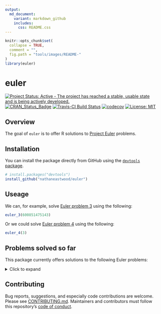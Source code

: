 ```yaml
---
output:
  md_document:
    variant: markdown_github
    includes:
      css: README.css
---
```


<!-- README.md is generated from README.Rmd. Please edit that file -->

```r
knitr::opts_chunk$set(
  collapse = TRUE,
  comment = "",
  fig.path = "tools/images/README-"
)
library(euler)
```

# euler

[![Project Status: Active - The project has reached a stable, usable state and is being actively developed.](http://www.repostatus.org/badges/latest/active.svg)](http://www.repostatus.org/#active)
[![CRAN_Status_Badge](http://www.r-pkg.org/badges/version/euler)](http://cran.r-project.org/package=euler)
[![Travis-CI Build Status](https://travis-ci.org/nathaneastwood/euler.svg?branch=master)](https://travis-ci.org/nathaneastwood/euler)
[![codecov](https://codecov.io/gh/nathaneastwood/euler/branch/master/graph/badge.svg)](https://codecov.io/gh/nathaneastwood/euler)
[![License: MIT](https://img.shields.io/badge/License-MIT-yellow.svg)](https://opensource.org/licenses/MIT)

## Overview

The goal of `euler` is to offer R solutions to [Project Euler](https://projecteuler.net) problems.

## Installation

You can install the package directly from GitHub using the [`devtools` package](https://github.com/r-lib/devtools).

```r
# install.packages("devtools")
install_github("nathaneastwood/euler")
```

## Useage

We can, for example, solve [Euler problem 3](https://projecteuler.net/problem=3) using the following:

```r
euler_3(600851475143)
```

Or we could solve [Euler problem 4](https://projecteuler.net/problem=4) using the following:

```r
euler_4(3)
```

## Problems solved so far

This package currently offers solutions to the following Euler problems:

<details>
<summary>Click to expand</summary>

* [Problem 1](https://projecteuler.net/problem=1)
* [Problem 2](https://projecteuler.net/problem=2)
* [Problem 3](https://projecteuler.net/problem=3)
* [Problem 4](https://projecteuler.net/problem=4)
* [Problem 5](https://projecteuler.net/problem=5)
* [Problem 6](https://projecteuler.net/problem=6)
* [Problem 7](https://projecteuler.net/problem=7)
* [Problem 8](https://projecteuler.net/problem=8)
* [Problem 9](https://projecteuler.net/problem=9)
* [Problem 11](https://projecteuler.net/problem=11)
* [Problem 12](https://projecteuler.net/problem=12)
* [Problem 13](https://projecteuler.net/problem=13)
* [Problem 18](https://projecteuler.net/problem=18)
* [Problem 67](https://projecteuler.net/problem=67)
</details><break>

## Contributing

Bug reports, suggestions, and especially code contributions are welcome. Please see [CONTRIBUTING.md](https://github.com/nathaneastwood/euler/blob/master/CONTRIBUTING.md). Maintainers and contributors must follow this repository's [code of conduct](https://thoughtbot.com/open-source-code-of-conduct).
